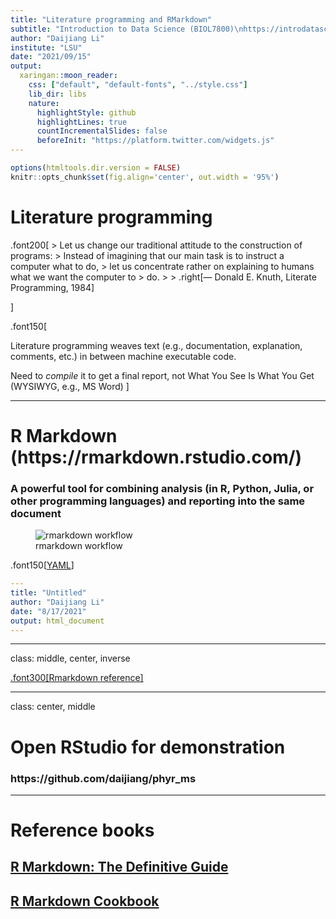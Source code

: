 ```yaml
---
title: "Literature programming and RMarkdown"
subtitle: "Introduction to Data Science (BIOL7800)\nhttps://introdatasci.dlilab.com/"
author: "Daijiang Li"
institute: "LSU"
date: "2021/09/15"
output:
  xaringan::moon_reader:
    css: ["default", "default-fonts", "../style.css"]
    lib_dir: libs
    nature:
      highlightStyle: github
      highlightLines: true
      countIncrementalSlides: false
      beforeInit: "https://platform.twitter.com/widgets.js"
---
```


```r
options(htmltools.dir.version = FALSE)
knitr::opts_chunk$set(fig.align='center', out.width = '95%')
```

# Literature programming

.font200[
> Let us change our traditional attitude to the construction of programs:
> Instead of imagining that our main task is to instruct a computer what to do,
> let us concentrate rather on explaining to humans what we want the computer to
> do.
>
> .right[--- Donald E. Knuth, Literate Programming, 1984]

]

.font150[

Literature programming weaves text (e.g., documentation, explanation, comments, etc.) in between machine executable code.

Need to _compile_ it to get a final report, not What You See Is What You Get (WYSIWYG, e.g., MS Word)
]

---

# R Markdown (https://rmarkdown.rstudio.com/)

### A powerful tool for combining analysis (in R, Python, Julia, or other programming languages) and reporting into the same document

![rmarkdown workflow](https://d33wubrfki0l68.cloudfront.net/61d189fd9cdf955058415d3e1b28dd60e1bd7c9b/9791d/images/rmarkdownflow.png)

.font150[[YAML](https://en.wikipedia.org/wiki/YAML)]

```yaml
---
title: "Untitled"
author: "Daijiang Li"
date: "8/17/2021"
output: html_document
---
```

---

class: middle, center, inverse


[.font300[Rmarkdown reference]](https://www.rstudio.com/wp-content/uploads/2015/03/rmarkdown-reference.pdf)


---

class: center, middle

# Open RStudio for demonstration

### https://github.com/daijiang/phyr_ms


---

# Reference books

## [R Markdown: The Definitive Guide](https://bookdown.org/yihui/rmarkdown/)

## [R Markdown Cookbook](https://bookdown.org/yihui/rmarkdown-cookbook/)


